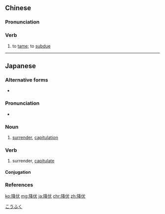 ==Chinese==
{{zh-forms}}

===Pronunciation===
{{zh-pron
|m=xiángfú
|c=hong4 fuk6
|mn=hâng-ho̍k
|cat=v
}}

===Verb===
{{zh-verb}}

# to [[tame]]; to [[subdue]]

----

==Japanese==
{{ja-kanjitab|こう|ふく|yomi=on}}

===Alternative forms===
* {{l|ja|降服}}

===Pronunciation===
* {{ja-pron|こうふく|y=o|acc=0|dev=3|acc_ref=NHK}}

===Noun===
{{ja-noun|こうふく}}

# [[surrender]], [[capitulation]]

===Verb===
{{ja-verb-suru|tr=intrans|こうふく}}

# surrender, [[capitulate]]

====Conjugation====
{{ja-suru|こうふく}}

===References===
<references/>

[[Category:ja:Military|こうふく]]

[[ko:降伏]]
[[mg:降伏]]
[[ja:降伏]]
[[chr:降伏]]
[[zh:降伏]]